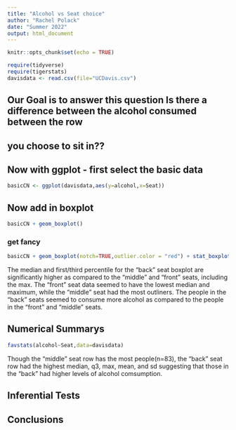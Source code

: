 ```yaml
---
title: "Alcohol vs Seat choice"
author: "Rachel Polack"
date: "Summer 2022"
output: html_document
---
```


```r
knitr::opts_chunk$set(echo = TRUE)
```

```r
require(tidyverse)
require(tigerstats)
davisdata <- read.csv(file="UCDavis.csv")
```
## Our Goal is to answer this question Is there a difference between the alcohol consumed between the row
## you choose to sit in??

## Now with ggplot - first select the basic data

```r
basicCN <- ggplot(davisdata,aes(y=alcohol,x=Seat))
```
## Now add in boxplot

```r
basicCN + geom_boxplot()
```
  
  
### get fancy  

```r
basicCN + geom_boxplot(notch=TRUE,outlier.color = "red") + stat_boxplot(geom ='errorbar') + labs(title="Fancy notch boxplot \n with 2 lines")
```

The median and first/third percentile for the "back" seat boxplot are significantly higher as compared to the "middle" and "front" seats, including the max. The "front" seat data seemed to have the lowest median and maximum, while the "middle" seat had the most outliners. The people in the "back" seats seemed to consume more alcohol as compared to the people in the "front" and "middle" seats.

## Numerical Summarys 
```r
favstats(alcohol~Seat,data=davisdata)
```

Though the "middle" seat row has the most people(n=83), the "back" seat row had the highest median, q3, max, mean, and sd suggesting that those in the "back" had higher levels of alcohol comsumption.


## Inferential Tests

## Conclusions


